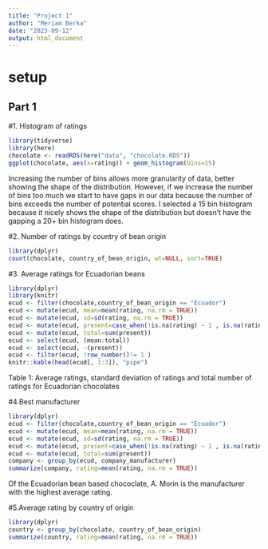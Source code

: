 ```yaml
---
title: "Project 1"
author: "Meriam Berka"
date: "2023-09-12"
output: html_document
---
```

# setup


## Part 1

#1. Histogram of ratings

``` r
library(tidyverse)
library(here)
chocolate <- readRDS(here("data", "chocolate.RDS"))
ggplot(chocolate, aes(x=rating)) + geom_histogram(bins=15)
```


Increasing the number of bins allows more granularity of data, better showing the shape of the distribution. However, if we increase the number of bins too much we start to have gaps in our data because the number of bins exceeds the number of potential scores. I selected a 15 bin histogram because it nicely shows the shape of the distribution but doesn't have the gapping a 20+ bin histogram does. 

#2. Number of ratings by country of bean origin
``` r
library(dplyr)
count(chocolate, country_of_bean_origin, wt=NULL, sort=TRUE)
``` 
#3. Average ratings for Ecuadorian beans
```r
library(dplyr)
library(knitr)
ecud <- filter(chocolate,country_of_bean_origin == "Ecuador")
ecud <- mutate(ecud, mean=mean(rating, na.rm = TRUE))
ecud <- mutate(ecud, sd=sd(rating, na.rm = TRUE))
ecud <- mutate(ecud, present=case_when(!is.na(rating) ~ 1 , is.na(rating) ~ 0 ))
ecud <- mutate(ecud, total=sum(present))
ecud <- select(ecud, (mean:total))
ecud <- select(ecud, -(present))
ecud <- filter(ecud, !row_number()!= 1 )
knitr::kable(head(ecud[, 1:3]), "pipe")
```
Table 1: Average ratings, standard deviation of ratings and total number of ratings for Ecuadorian chocolates

#4.Best manufacturer
```r
library(dplyr)
ecud <- filter(chocolate,country_of_bean_origin == "Ecuador")
ecud <- mutate(ecud, mean=mean(rating, na.rm = TRUE))
ecud <- mutate(ecud, sd=sd(rating, na.rm = TRUE))
ecud <- mutate(ecud, present=case_when(!is.na(rating) ~ 1 , is.na(rating) ~ 0 ))
ecud <- mutate(ecud, total=sum(present))
company <- group_by(ecud, company_manufacturer) 
summarize(company, rating=mean(rating, na.rm = TRUE))
```
Of the Ecuadorian bean based chococlate, A. Morin is the manufacturer with the highest average rating.

#5.Average rating by country of origin
```r
library(dplyr)
country <- group_by(chocolate, country_of_bean_origin)
summarize(country, rating=mean(rating, na.rm = TRUE))
```
